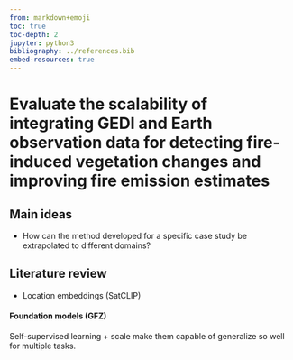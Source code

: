 ```yaml
---
from: markdown+emoji
toc: true
toc-depth: 2
jupyter: python3
bibliography: ../references.bib
embed-resources: true
---
```


# Evaluate the scalability of integrating GEDI and Earth observation data for detecting fire-induced vegetation changes and improving fire emission estimates 

## Main ideas

-  How can the method developed for a specific case study be extrapolated to different domains?

## Literature review

- Location embeddings (SatCLIP)

#### Foundation models (GFZ)

Self-supervised learning + scale make them capable of generalize so well for multiple tasks.